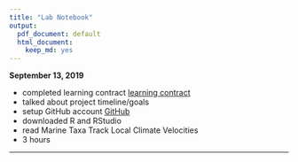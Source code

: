 ```yaml
---
title: "Lab Notebook"
output: 
  pdf_document: default
  html_document:
    keep_md: yes
---
```

**September 13, 2019**

* completed learning contract [learning contract](https://docs.google.com/document/d/18EuaptJ0LtB-4bw0Bqum4cfWjOU25bCIm0ezJRgJDqY/edit)
* talked about project timeline/goals
* setup GitHub account [GitHub](https://github.com)
* downloaded R and RStudio
* read Marine Taxa Track Local Climate Velocities
* 3 hours

*****

